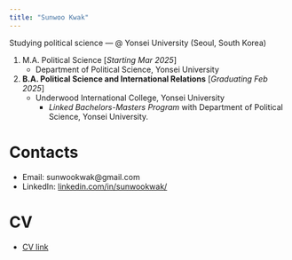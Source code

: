 ```yaml
---
title: "Sunwoo Kwak"
---
```


Studying political science --- @ Yonsei University (Seoul, South Korea)

1. M.A. Political Science [*Starting Mar 2025*]
	- Department of Political Science, Yonsei University
2. **B.A. Political Science and International Relations** [*Graduating Feb 2025*]
	- Underwood International College, Yonsei University
	  - *Linked Bachelors-Masters Program* with Department of Political Science, Yonsei University. 

# Contacts
- Email: sunwookwak@gmail.com
- LinkedIn: [linkedin.com/in/sunwookwak/](https://www.linkedin.com/in/sunwookwak/)

# CV
- [CV link](https://sunwookwak-polisci.github.io/sunwookwak-polisci/CV.html)
